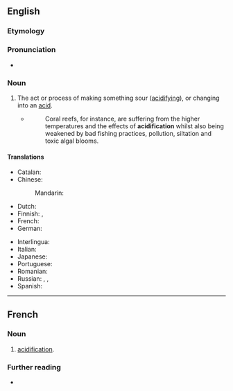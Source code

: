 ==English==

===Etymology===
{{bor|en|fr|acidification}}

===Pronunciation===
* {{rhymes|eɪʃən|lang=en}}

===Noun===
{{en-noun|~}}

# The act or process of making something sour ([[acidifying]]), or changing into an [[acid]].
#* {{quote-web|date=2013-10-03
|author=Roger Harrabin
|title=Health of oceans 'declining fast'
|site=bbc.co.uk
|url=http://www.bbc.co.uk/news/science-environment-24369244
|accessdate=2013-10-05
}}
#*: Coral reefs, for instance, are suffering from the higher temperatures and the effects of '''acidification''' whilst also being weakened by bad fishing practices, pollution, siltation and toxic algal blooms.
#: {{ant|en|basification}}

====Translations====
{{trans-top|the act or process of making something sour (acidifying), or changing into an acid}}
* Catalan: {{t|ca|acidificació|f}}
* Chinese:
*: Mandarin: {{t+|cmn|酸化|tr=suānhuà}}
* Dutch: {{t+|nl|verzuring|f}}
* Finnish: {{t|fi|happamoittaminen}} {{qualifier|act}}, {{t|fi|happamoituminen}} {{qualifier|process}}
* French: {{t+|fr|acidification|f}}
* German: {{t|de|Säurebildung|f}}
{{trans-mid}}
* Interlingua: {{t|ia|acidification}}
* Italian: {{t+|it|acidificazione|f}}
* Japanese: {{t|ja|酸性化|tr=さんせいか, sanseika}}
* Portuguese: {{t|pt|acidificação|f}}
* Romanian: {{t+|ro|acidificare|f}}
* Russian: {{t+|ru|окисле́ние|n}}, {{t+|ru|подкисле́ние|n}}, {{t|ru|кислова́ние|n}}
* Spanish: {{t|es|acidificación|f}}
{{trans-bottom}}

----

==French==

===Noun===
{{fr-noun|f}}

# [[#English|acidification]].

===Further reading===
* {{R:TLFi}}